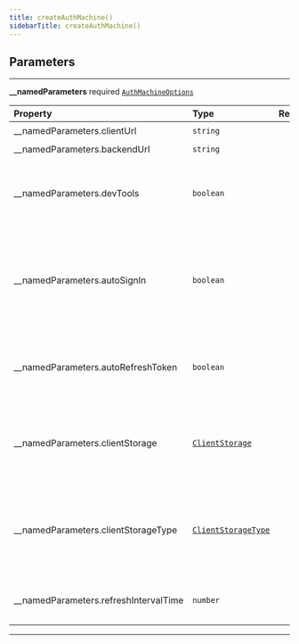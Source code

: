 ```yaml
---
title: createAuthMachine()
sidebarTitle: createAuthMachine()
---
```


## Parameters

---

**<span className="parameter-name">\_\_namedParameters</span>** <span className="optional-status">required</span> [`AuthMachineOptions`](/reference/javascript/auth/types/auth-machine-options)

| Property                                                                                                            | Type                                                                        | Required | Notes                                                                                                             |
| :------------------------------------------------------------------------------------------------------------------ | :-------------------------------------------------------------------------- | :------: | :---------------------------------------------------------------------------------------------------------------- |
| <span className="parameter-name"><span className="light-grey">\_\_namedParameters.</span>clientUrl</span>           | <code>string</code>                                                         |    ✔️    |                                                                                                                   |
| <span className="parameter-name"><span className="light-grey">\_\_namedParameters.</span>backendUrl</span>          | <code>string</code>                                                         |    ✔️    |                                                                                                                   |
| <span className="parameter-name"><span className="light-grey">\_\_namedParameters.</span>devTools</span>            | <code>boolean</code>                                                        |          | Activate devTools e.g. the ability to connect to the xstate inspector                                             |
| <span className="parameter-name"><span className="light-grey">\_\_namedParameters.</span>autoSignIn</span>          | <code>boolean</code>                                                        |          | When set to true, will parse the url on startup to check if it contains a refresh token to start the session with |
| <span className="parameter-name"><span className="light-grey">\_\_namedParameters.</span>autoRefreshToken</span>    | <code>boolean</code>                                                        |          | When set to true, will automatically refresh token before it expires                                              |
| <span className="parameter-name"><span className="light-grey">\_\_namedParameters.</span>clientStorage</span>       | [`ClientStorage`](/reference/javascript/auth/types/client-storage)          |          | Object where the refresh token will be persisted and read locally.                                                |
| <span className="parameter-name"><span className="light-grey">\_\_namedParameters.</span>clientStorageType</span>   | [`ClientStorageType`](/reference/javascript/auth/types/client-storage-type) |          | Define a way to get information about the refresh token and its exipration date.                                  |
| <span className="parameter-name"><span className="light-grey">\_\_namedParameters.</span>refreshIntervalTime</span> | <code>number</code>                                                         |          | Time interval until token refreshes, in seconds                                                                   |

---
